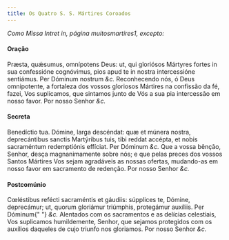 ```yaml
---
title: Os Quatro S. S. Mártires Coroados
---
```


<em>Como Missa Intret in, página muitosmartires1, excepto:</em>


#### Oração
<div class="grid grid-cols-2 gap-5">
  <span class="text-justify">
    Præsta, quǽsumus, omnípotens Deus: ut, qui gloriósos Mártyres fortes in sua
    confessióne cognóvimus, pios apud te in nostra intercessióne sentiámus. Per
    Dóminum nostrum <em>&c.</em>
  </span>
  <span class="text-justify">
    Reconhecendo nós, ó Deus omnipotente, a fortaleza dos vossos gloriosos
    Mártires na confissão da fé, fazei, Vos suplicamos, que sintamos junto de
    Vós a sua pia intercessão em nosso favor. Por nosso Senhor <em>&c.</em>
  </span>
</div>


#### Secreta
<div class="grid grid-cols-2 gap-5">
  <span class="text-justify">
    Benedíctio tua. Dómine, larga descéndat: quæ et múnera nostra, deprecántibus
    sanctis Martýribus tuis, tibi reddat accépta, et nobis sacraméntum
    redemptiónis effíciat. Per Dóminum <em>&c.</em>
  </span>
  <span class="text-justify">
    Que a vossa bênção, Senhor, desça magnanimamente sobre nós; e que pelas
    preces dos vossos Santos Mártires Vos sejam agradáveis as nossas ofertas,
    mudando-as em nosso favor em sacramento de redenção. Por nosso Senhor
    <em>&c.</em>
  </span>
</div>


#### Postcomúnio
<div class="grid grid-cols-2 gap-5">
  <span class="text-justify">
    Cœléstibus refécti sacraméntis et gáudiis: súpplices te, Dómine, deprecámur;
    ut, quorum gloriámur triúmphis, protegámur auxíliis. Per Dóminum{" "}
    <em>&c.</em>
  </span>
  <span class="text-justify">
    Alentados com os sacramentos e as delícias celestiais, Vos suplicamos
    humildemente, Senhor, que sejamos protegidos com os auxílios daqueles de
    cujo triunfo nos gloriamos. Por nosso Senhor <em>&c.</em>
  </span>
</div>
